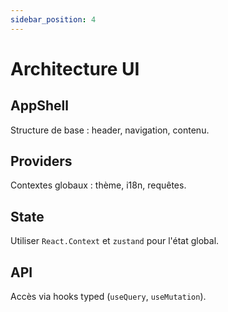 ```yaml
---
sidebar_position: 4
---
```


# Architecture UI

## AppShell

Structure de base : header, navigation, contenu.

## Providers

Contextes globaux : thème, i18n, requêtes.

## State

Utiliser `React.Context` et `zustand` pour l'état global.

## API

Accès via hooks typed (`useQuery`, `useMutation`).
